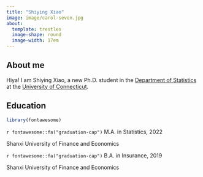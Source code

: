 ```yaml
---
title: "Shiying Xiao"
image: image/carol-seven.jpg
about: 
  template: trestles
  image-shape: round
  image-width: 17em
---
```


## About me

Hiya! I am Shiying Xiao, a new Ph.D. student in the [Department of Statistics](https://statistics.uconn.edu/)
at the [University of Connecticut](https://uconn.edu/).

## Education
```r
library(fontawesome)
```

`r fontawesome::fa("graduation-cap")` M.A. in Statistics, 2022

Shanxi University of Finance and Economics

`r fontawesome::fa("graduation-cap")` B.A. in Insurance, 2019

Shanxi University of Finance and Economics
